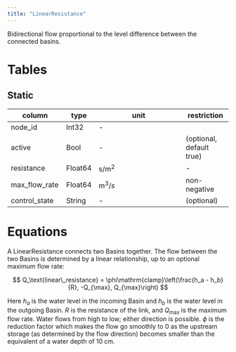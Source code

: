 ```yaml
---
title: "LinearResistance"
---
```


Bidirectional flow proportional to the level difference between the connected basins.

# Tables

## Static

column        | type    | unit                  | restriction
------------- | ------- | --------------------- | -----------
node_id       | Int32   | -                     |
active        | Bool    | -                     | (optional, default true)
resistance    | Float64 | $\text{s}/\text{m}^2$ | -
max_flow_rate | Float64 | $\text{m}^3/s$        | non-negative
control_state | String  | -                     | (optional)

# Equations

A LinearResistance connects two Basins together.
The flow between the two Basins is determined by a linear relationship, up to an optional maximum flow rate:

$$
Q_\text{linear\_resistance} = \phi\mathrm{clamp}\left(\frac{h_a - h_b}{R}, -Q_{\max}, Q_{\max}\right)
$$

Here $h_a$ is the water level in the incoming Basin and $h_b$ is the water level in the outgoing Basin.
$R$ is the resistance of the link, and $Q_{\max}$ is the maximum flow rate.
Water flows from high to low; either direction is possible.
$\phi$ is the reduction factor which makes the flow go smoothly to $0$ as the upstream storage (as determined by the flow direction) becomes smaller than the equivalent of a water depth of $10 \;\text{cm}$.
